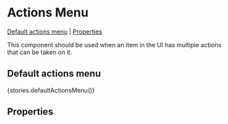 
<Meta title="Components/ActionsMenu" component={ActionsMenu} />

# Actions Menu

[Default actions menu](#default-actions-menu) | [Properties](#properties)

This component should be used when an item in the UI has multiple actions that can be taken on it.

## Default actions menu

<Preview>
  <Story name="defaultActionsMenu">{stories.defaultActionsMenu()}</Story>
</Preview>

## Properties

<Props of={ActionsMenu} />
